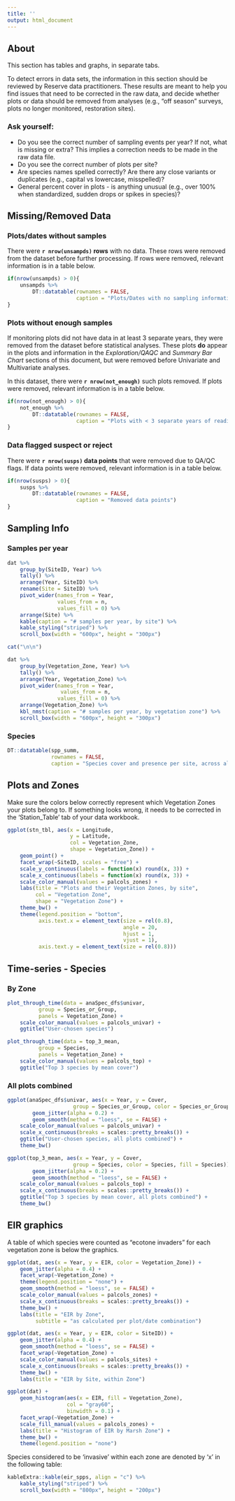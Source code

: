 ```yaml
---
title: ''
output: html_document
---
```



## About  

This section has tables and graphs, in separate tabs.  

To detect errors in data sets, the information in this section should be reviewed by Reserve data practitioners. These results are meant to help you find issues that need to be corrected in the raw data, and decide whether plots or data should be removed from analyses (e.g., “off season” surveys, plots no longer monitored, restoration sites).


### Ask yourself:  

-  Do you see the correct number of sampling events per year? If not, what is missing or extra? This implies a correction needs to be made in the raw data file.  
-  Do you see the correct number of plots per site?  
-  Are species names spelled correctly? Are there any close variants or duplicates (e.g., capital vs lowercase, misspelled)?   
-  General percent cover in plots - is anything unusual (e.g., over 100% when standardized, sudden drops or spikes in species)?  




## Missing/Removed Data  

### Plots/dates without samples  

There were **`r nrow(unsampds)` rows** with no data. These rows were removed from the dataset before further processing. If rows were removed, relevant information is in a table below.   

```r
if(nrow(unsampds) > 0){
    unsampds %>% 
        DT::datatable(rownames = FALSE,
                      caption = "Plots/Dates with no sampling information") 
}
```


### Plots without enough samples  

If monitoring plots did not have data in at least 3 separate years, they were removed from the dataset before statistical analyses. These plots **do** appear in the plots and information in the *Exploration/QAQC* and *Summary Bar Chart* sections of this document, but were removed before Univariate and Multivariate analyses. 

In this dataset, there were **`r nrow(not_enough)`** such plots removed. If plots were removed, relevant information is in a table below. 

```r
if(nrow(not_enough) > 0){
    not_enough %>% 
        DT::datatable(rownames = FALSE,
                      caption = "Plots with < 3 separate years of readings") 
}
```



### Data flagged suspect or reject  

There were **`r nrow(susps)` data points** that were removed due to QA/QC flags. If data points were removed, relevant information is in a table below.


```r
if(nrow(susps) > 0){
    susps %>% 
        DT::datatable(rownames = FALSE,
                      caption = "Removed data points") 
}
```


## Sampling Info  

### Samples per year  

```r
dat %>% 
    group_by(SiteID, Year) %>% 
    tally() %>% 
    arrange(Year, SiteID) %>% 
    rename(Site = SiteID) %>% 
    pivot_wider(names_from = Year,
                values_from = n,
                values_fill = 0) %>% 
    arrange(Site) %>% 
    kable(caption = "# samples per year, by site") %>%
    kable_styling("striped") %>%
    scroll_box(width = "600px", height = "300px")
```

```r
cat("\n\n")
```

```r
dat %>% 
    group_by(Vegetation_Zone, Year) %>% 
    tally() %>% 
    arrange(Year, Vegetation_Zone) %>% 
    pivot_wider(names_from = Year,
                 values_from = n,
                values_fill = 0) %>% 
    arrange(Vegetation_Zone) %>% 
    kbl_nmst(caption = "# samples per year, by vegetation zone") %>% 
    scroll_box(width = "600px", height = "300px")
```


### Species  

```r
DT::datatable(spp_summ, 
              rownames = FALSE,
              caption = "Species cover and presence per site, across all years. This table is sortable and searchable.")
```

## Plots and Zones  

Make sure the colors below correctly represent which Vegetation Zones your plots belong to. If something looks wrong, it needs to be corrected in the 'Station_Table' tab of your data workbook.  

```r
ggplot(stn_tbl, aes(x = Longitude, 
                    y = Latitude, 
                    col = Vegetation_Zone,
                    shape = Vegetation_Zone)) + 
    geom_point() + 
    facet_wrap(~SiteID, scales = "free") + 
    scale_y_continuous(labels = function(x) round(x, 3)) +
    scale_x_continuous(labels = function(x) round(x, 3)) +
    scale_color_manual(values = palcols_zones) +
    labs(title = "Plots and their Vegetation Zones, by site",
         col = "Vegetation Zone",
         shape = "Vegetation Zone") +
    theme_bw() +
    theme(legend.position = "bottom",
          axis.text.x = element_text(size = rel(0.8),
                                     angle = 20,
                                     hjust = 1,
                                     vjust = 1),
          axis.text.y = element_text(size = rel(0.8)))

```


## Time-series - Species 

### By Zone  

```r
plot_through_time(data = anaSpec_dfs$univar,
          group = Species_or_Group,
          panels = Vegetation_Zone) +
    scale_color_manual(values = palcols_univar) +
    ggtitle("User-chosen species")
```

```r
plot_through_time(data = top_3_mean,
          group = Species,
          panels = Vegetation_Zone) +
    scale_color_manual(values = palcols_top) +
    ggtitle("Top 3 species by mean cover")
```

### All plots combined  

```r
ggplot(anaSpec_dfs$univar, aes(x = Year, y = Cover, 
                     group = Species_or_Group, color = Species_or_Group, fill = Species_or_Group)) +
        geom_jitter(alpha = 0.2) +
        geom_smooth(method = "loess", se = FALSE) +
    scale_color_manual(values = palcols_univar) +
    scale_x_continuous(breaks = scales::pretty_breaks()) +
    ggtitle("User-chosen species, all plots combined") +
    theme_bw()
```

```r
ggplot(top_3_mean, aes(x = Year, y = Cover, 
                     group = Species, color = Species, fill = Species)) +
        geom_jitter(alpha = 0.2) +
        geom_smooth(method = "loess", se = FALSE) +
    scale_color_manual(values = palcols_top) +
    scale_x_continuous(breaks = scales::pretty_breaks()) +
    ggtitle("Top 3 species by mean cover, all plots combined") +
    theme_bw()
```

## EIR graphics  

A table of which species were counted as "ecotone invaders" for each vegetation zone is below the graphics.  

```r
ggplot(dat, aes(x = Year, y = EIR, color = Vegetation_Zone)) +
    geom_jitter(alpha = 0.4) +
    facet_wrap(~Vegetation_Zone) +
    theme(legend.position = "none") +
    geom_smooth(method = "loess", se = FALSE) +
    scale_color_manual(values = palcols_zones) +
    scale_x_continuous(breaks = scales::pretty_breaks()) +
    theme_bw() +
    labs(title = "EIR by Zone",
         subtitle = "as calculated per plot/date combination")
```


```r
ggplot(dat, aes(x = Year, y = EIR, color = SiteID)) +
    geom_jitter(alpha = 0.4) +
    geom_smooth(method = "loess", se = FALSE) +
    facet_wrap(~Vegetation_Zone) +
    scale_color_manual(values = palcols_sites) +
    scale_x_continuous(breaks = scales::pretty_breaks()) +
    theme_bw() +
    labs(title = "EIR by Site, within Zone")
```


```r
ggplot(dat) +
    geom_histogram(aes(x = EIR, fill = Vegetation_Zone),
                   col = "gray60",
                   binwidth = 0.1) +
    facet_wrap(~Vegetation_Zone) +
    scale_fill_manual(values = palcols_zones) +
    labs(title = "Histogram of EIR by Marsh Zone") +
    theme_bw() +
    theme(legend.position = "none")
```

Species considered to be 'invasive' within each zone are denoted by 'x' in the following table:  

```r
kableExtra::kable(eir_spps, align = "c") %>% 
    kable_styling("striped") %>%
    scroll_box(width = "800px", height = "200px") 
```



